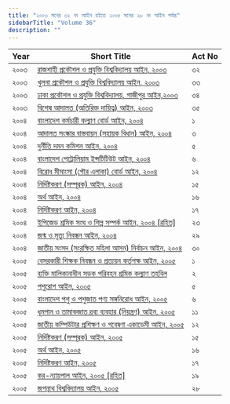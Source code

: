 ```yaml
---
title: "২০০৩ সনের ৩২ নং আইন হইতে ২০০৫ সনের ২৮ নং আইন পর্যন্ত"
sidebarTitle: "Volume 36"
description: ""
---
```


| Year | Short Title | Act No |
|------|-------------|--------|
| ২০০৩ | [রাজশাহী প্রকৌশল ও প্রযুক্তি বিশ্ববিদ্যালয় আইন, ২০০৩](/laws/volume-36/act-908) | ৩২ |
| ২০০৩ | [খুলনা প্রকৌশল ও প্রযুক্তি বিশ্ববিদ্যালয় আইন, ২০০৩](/laws/volume-36/act-909) | ৩৩ |
| ২০০৩ | [ঢাকা প্রকৌশল ও প্রযুক্তি বিশ্ববিদ্যালয়, গাজীপুর আইন,২০০৩](/laws/volume-36/act-910) | ৩৪ |
| ২০০৩ | [বিশেষ আদালত (অতিরিক্ত দায়িত্ব) আইন, ২০০৩](/laws/volume-36/act-911) | ৩৫ |
| ২০০৪ | [বাংলাদেশ কর্মচারী কল্যাণ বোর্ড আইন, ২০০৪](/laws/volume-36/act-912) | ১ |
| ২০০৪ | [আদালত সংস্কার বাস্তবায়ন (সহায়ক বিধান) আইন, ২০০৪](/laws/volume-36/act-913) | ৩ |
| ২০০৪ | [দুর্নীতি দমন কমিশন আইন, ২০০৪](/laws/volume-36/act-914) | ৫ |
| ২০০৪ | [বাংলাদেশ পেট্রোলিয়াম ইন্সটিটিউট আইন, ২০০৪](/laws/volume-36/act-915) | ৬ |
| ২০০৪ | [বিরোধ মীমাংসা (পৌর এলাকা) বোর্ড আইন, ২০০৪](/laws/volume-36/act-916) | ১২ |
| ২০০৪ | [নির্দিষ্টকরণ (সম্পূরক) আইন, ২০০৪](/laws/volume-36/act-917) | ১৫ |
| ২০০৪ | [অর্থ আইন, ২০০৪](/laws/volume-36/act-918) | ১৬ |
| ২০০৪ | [নির্দিষ্টকরণ আইন, ২০০৪](/laws/volume-36/act-919) | ১৭ |
| ২০০৪ | [ইপিজেড শ্রমিক সংঘ ও শিল্প সম্পর্ক আইন, ২০০৪ [রহিত]](/laws/volume-36/act-920) | ২৩ |
| ২০০৪ | [জন্ম ও মৃত্যু নিবন্ধন আইন, ২০০৪](/laws/volume-36/act-921) | ২৯ |
| ২০০৪ | [জাতীয় সংসদ (সংরক্ষিত মহিলা আসন) নির্বাচন আইন, ২০০৪](/laws/volume-36/act-922) | ৩০ |
| ২০০৫ | [বেসরকারী শিক্ষক নিবন্ধন ও প্রত্যয়ন কর্তৃপক্ষ আইন, ২০০৫](/laws/volume-36/act-923) | ১ |
| ২০০৫ | [ব্যক্তি মালিকানাধীন সড়ক পরিবহন শ্রমিক কল্যাণ তহবিল](/laws/volume-36/act-924) | ২ |
| ২০০৫ | [পশুরোগ আইন, ২০০৫](/laws/volume-36/act-925) | ৫ |
| ২০০৫ | [বাংলাদেশ পশু ও পশুজাত পণ্য সঙ্গনিরোধ আইন, ২০০৫](/laws/volume-36/act-926) | ৬ |
| ২০০৫ | [ধূমপান ও তামাকজাত দ্রব্য ব্যবহার (নিয়ন্ত্রণ) আইন, ২০০৫](/laws/volume-36/act-927) | ১১ |
| ২০০৫ | [জাতীয় কম্পিউটার প্রশিক্ষণ ও গবেষণা একাডেমী আইন, ২০০৫](/laws/volume-36/act-928) | ১২ |
| ২০০৫ | [নির্দিষ্টকরণ (সম্পূরক) আইন, ২০০৫](/laws/volume-36/act-929) | ১৫ |
| ২০০৫ | [অর্থ আইন, ২০০৫](/laws/volume-36/act-930) | ১৬ |
| ২০০৫ | [নির্দিষ্টকরণ আইন, ২০০৫](/laws/volume-36/act-931) | ১৭ |
| ২০০৫ | [কর-ন্যায়পাল আইন, ২০০৫ [রহিত]](/laws/volume-36/act-932) | ১৯ |
| ২০০৫ | [জগন্নাথ বিশ্ববিদ্যালয় আইন, ২০০৫](/laws/volume-36/act-933) | ২৮ |

